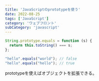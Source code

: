 ```yaml
---
title: 'JavaScriptのprototypeを使う'
date: 2022-08-25
tags: ['JavaScript']
category: 'ウェブフロント'
subCategory: 'javascript'
---
```


```js
String.prototype.equals = function (s) {
  return this.toString() === s;
};

"hello".equals("world"); // false
"hello".equals("hello"); // true
```

prototypeを使えばオブジェクトを拡張できる。
